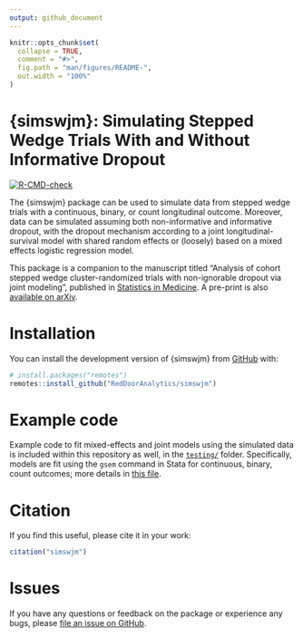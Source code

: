 ```yaml
---
output: github_document
---
```


<!-- README.md is generated from README.Rmd. Please edit that file -->

```r
knitr::opts_chunk$set(
  collapse = TRUE,
  comment = "#>",
  fig.path = "man/figures/README-",
  out.width = "100%"
)
```

# {simswjm}: Simulating Stepped Wedge Trials With and Without Informative Dropout

<!-- badges: start -->
[![R-CMD-check](https://github.com/RedDoorAnalytics/simswjm/actions/workflows/R-CMD-check.yaml/badge.svg)](https://github.com/RedDoorAnalytics/simswjm/actions/workflows/R-CMD-check.yaml)
<!-- badges: end -->

The {simswjm} package can be used to simulate data from stepped wedge trials with a continuous, binary, or count longitudinal outcome.
Moreover, data can be simulated assuming both non-informative and informative dropout, with the dropout mechanism according to a joint longitudinal-survival model with shared random effects or (loosely) based on a mixed effects logistic regression model.

This package is a companion to the manuscript titled "Analysis of cohort stepped wedge cluster-randomized trials with non-ignorable dropout via joint modeling", published in [Statistics in Medicine](https://onlinelibrary.wiley.com/doi/abs/10.1002/sim.10347).
A pre-print is also [available on arXiv](https://arxiv.org/abs/2404.14840).

# Installation

You can install the development version of {simswjm} from [GitHub](https://github.com/RedDoorAnalytics/simswjm) with:

``` r
# install.packages("remotes")
remotes::install_github("RedDoorAnalytics/simswjm")
```

# Example code

Example code to fit mixed-effects and joint models using the simulated data is included within this repository as well, in the [`testing/`](https://github.com/RedDoorAnalytics/simswjm/tree/main/testing) folder.
Specifically, models are fit using the `gsem` command in Stata for continuous, binary, count outcomes; more details in [this file](https://github.com/RedDoorAnalytics/simswjm/blob/main/testing/02-testanalysis.do).

# Citation

If you find this useful, please cite it in your work:

```r
citation("simswjm")
```

# Issues

If you have any questions or feedback on the package or experience any bugs, please [file an issue on GitHub](https://github.com/RedDoorAnalytics/simswjm/issues).
